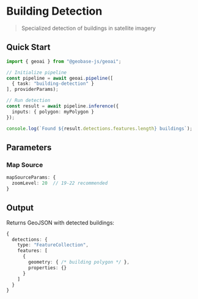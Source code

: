 
# Building Detection
> Specialized detection of buildings in satellite imagery

<VideoEmbed 
  src="https://geobase-docs.s3.amazonaws.com/geobase-ai-assets/building-detection.mp4"
  title="Building Detection Demo"
/>

## Quick Start

```typescript
import { geoai } from "@geobase-js/geoai";

// Initialize pipeline
const pipeline = await geoai.pipeline([
  { task: "building-detection" }
], providerParams);

// Run detection
const result = await pipeline.inference({
  inputs: { polygon: myPolygon }
});

console.log(`Found ${result.detections.features.length} buildings`);
```
## Parameters

### Map Source
```typescript
mapSourceParams: {
  zoomLevel: 20  // 19-22 recommended
}
```

## Output

Returns GeoJSON with detected buildings:

```typescript
{
  detections: {
    type: "FeatureCollection", 
    features: [
      {
        geometry: { /* building polygon */ },
        properties: {}
      }
    ]
  }
}
```